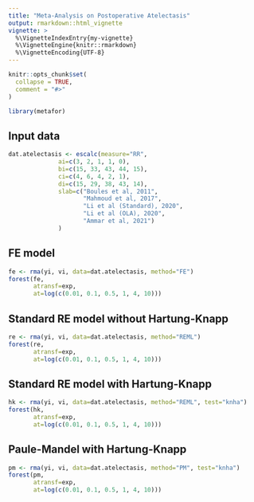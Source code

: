 ```yaml
---
title: "Meta-Analysis on Postoperative Atelectasis"
output: rmarkdown::html_vignette
vignette: >
  %\VignetteIndexEntry{my-vignette}
  %\VignetteEngine{knitr::rmarkdown}
  %\VignetteEncoding{UTF-8}
---
```


```r
knitr::opts_chunk$set(
  collapse = TRUE,
  comment = "#>"
)
```

```r
library(metafor)
```


## Input data
```r
dat.atelectasis <- escalc(measure="RR",
              ai=c(3, 2, 1, 1, 0),
              bi=c(15, 33, 43, 44, 15),
              ci=c(4, 6, 4, 2, 1),
              di=c(15, 29, 38, 43, 14),
              slab=c("Boules et al, 2011",
                     "Mahmoud et al, 2017",
                     "Li et al (Standard), 2020",
                     "Li et al (OLA), 2020",
                     "Ammar et al, 2021")
              )
```


## FE model

```r
fe <- rma(yi, vi, data=dat.atelectasis, method="FE") 
forest(fe, 
       atransf=exp,
       at=log(c(0.01, 0.1, 0.5, 1, 4, 10)))
```

## Standard RE model without Hartung-Knapp
```r
re <- rma(yi, vi, data=dat.atelectasis, method="REML") 
forest(re,
       atransf=exp,
       at=log(c(0.01, 0.1, 0.5, 1, 4, 10)))
```

## Standard RE model with Hartung-Knapp 
```r
hk <- rma(yi, vi, data=dat.atelectasis, method="REML", test="knha") 
forest(hk,
       atransf=exp,
       at=log(c(0.01, 0.1, 0.5, 1, 4, 10)))
```

## Paule-Mandel with Hartung-Knapp 
```r
pm <- rma(yi, vi, data=dat.atelectasis, method="PM", test="knha") 
forest(pm,
       atransf=exp,
       at=log(c(0.01, 0.1, 0.5, 1, 4, 10)))
```

